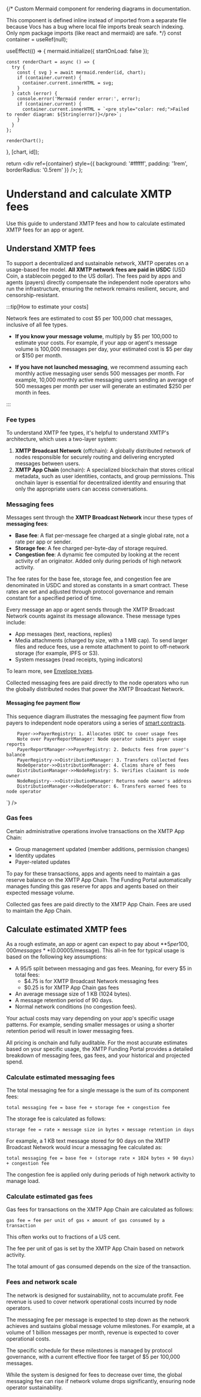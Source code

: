 
{/*
Custom Mermaid component for rendering diagrams in documentation.

This component is defined inline instead of imported from a separate file
because Vocs has a bug where local file imports break search indexing.
Only npm package imports (like react and mermaid) are safe.
*/}
const container = useRef(null);

useEffect(() => {
mermaid.initialize({ startOnLoad: false });

    const renderChart = async () => {
      try {
        const { svg } = await mermaid.render(id, chart);
        if (container.current) {
          container.current.innerHTML = svg;
        }
      } catch (error) {
        console.error('Mermaid render error:', error);
        if (container.current) {
          container.current.innerHTML = `<pre style="color: red;">Failed to render diagram: ${String(error)}</pre>`;
        }
      }
    };

    renderChart();

}, [chart, id]);

return <div ref={container} style={{ background: '#ffffff', padding: '1rem', borderRadius: '0.5rem' }} />;
};

# Understand and calculate XMTP fees

Use this guide to understand XMTP fees and how to calculate estimated XMTP fees for an app or agent.

## Understand XMTP fees

To support a decentralized and sustainable network, XMTP operates on a usage-based fee model. **All XMTP network fees are paid in USDC** (USD Coin, a stablecoin pegged to the US dollar). The fees paid by apps and agents (payers) directly compensate the independent node operators who run the infrastructure, ensuring the network remains resilient, secure, and censorship-resistant.

:::tip[How to estimate your costs]

Network fees are estimated to cost $5 per 100,000 chat messages, inclusive of all fee types.

- **If you know your message volume**, multiply by $5 per 100,000 to estimate your costs. For example, if your app or agent's message volume is 100,000 messages per day, your estimated cost is $5 per day or $150 per month.

- **If you have not launched messaging**, we recommend assuming each monthly active messaging user sends 500 messages per month. For example, 10,000 monthly active messaging users sending an average of 500 messages per month per user will generate an estimated $250 per month in fees.

:::

### Fee types

To understand XMTP fee types, it's helpful to understand XMTP's architecture, which uses a two-layer system:

1. **XMTP Broadcast Network** (offchain): A globally distributed network of nodes responsible for securely routing and delivering encrypted messages between users.
2. **XMTP App Chain** (onchain): A specialized blockchain that stores critical metadata, such as user identities, contacts, and group permissions. This onchain layer is essential for decentralized identity and ensuring that only the appropriate users can access conversations.

### Messaging fees

Messages sent through the **XMTP Broadcast Network** incur these types of **messaging fees**:

- **Base fee**: A flat per-message fee charged at a single global rate, not a rate per app or sender.
- **Storage fee**: A fee charged per-byte-day of storage required.
- **Congestion fee**: A dynamic fee computed by looking at the recent activity of an originator. Added only during periods of high network activity.

The fee rates for the base fee, storage fee, and congestion fee are denominated in USDC and stored as constants in a smart contract. These rates are set and adjusted through protocol governance and remain constant for a specified period of time.

Every message an app or agent sends through the XMTP Broadcast Network counts against its message allowance. These message types include:

- App messages (text, reactions, replies)
- Media attachments (charged by size, with a 1 MB cap). To send larger files and reduce fees, use a remote attachment to point to off-network storage (for example, IPFS or S3).
- System messages (read receipts, typing indicators)

To learn more, see [Envelope types](/protocol/envelope-types).

Collected messaging fees are paid directly to the node operators who run the globally distributed nodes that power the XMTP Broadcast Network.

#### Messaging fee payment flow

This sequence diagram illustrates the messaging fee payment flow from payers to independent node operators using a series of [smart contracts](https://github.com/xmtp/smart-contracts/blob/main/src/settlement-chain/README.md).

<Zoom>
<Mermaid
  id="payer-to-node"
  chart={`
    %%{init: {'theme':'default', 'themeVariables': {'background':'#ffffff'}}}%%
    sequenceDiagram
        actor Payer
        participant PayerRegistry
        participant PayerReportManager
        participant DistributionManager
        participant NodeRegistry
        actor NodeOperator as Node operator

        Payer->>PayerRegistry: 1. Allocates USDC to cover usage fees
        Note over PayerReportManager: Node operator submits payer usage reports
        PayerReportManager->>PayerRegistry: 2. Deducts fees from payer's balance
        PayerRegistry->>DistributionManager: 3. Transfers collected fees
        NodeOperator->>DistributionManager: 4. Claims share of fees
        DistributionManager->>NodeRegistry: 5. Verifies claimant is node owner
        NodeRegistry-->>DistributionManager: Returns node owner's address
        DistributionManager->>NodeOperator: 6. Transfers earned fees to node operator

`}
/>

</Zoom>

### Gas fees

Certain administrative operations involve transactions on the XMTP App Chain:

- Group management updated (member additions, permission changes)
- Identity updates
- Payer-related updates

To pay for these transactions, apps and agents need to maintain a gas reserve balance on the XMTP App Chain. The Funding Portal automatically manages funding this gas reserve for apps and agents based on their expected message volume.

Collected gas fees are paid directly to the XMTP App Chain. Fees are used to maintain the App Chain.

## Calculate estimated XMTP fees

As a rough estimate, an app or agent can expect to pay about **$5 per 100,000 messages** ($0.00005/message). This all-in fee for typical usage is based on the following key assumptions:

- A 95/5 split between messaging and gas fees. Meaning, for every $5 in total fees:
  - $4.75 is for XMTP Broadcast Network messaging fees
  - $0.25 is for XMTP App Chain gas fees
- An average message size of 1 KB (1024 bytes).
- A message retention period of 90 days.
- Normal network conditions (no congestion fees).

Your actual costs may vary depending on your app's specific usage patterns. For example, sending smaller messages or using a shorter retention period will result in lower messaging fees.

All pricing is onchain and fully auditable. For the most accurate estimates based on your specific usage, the XMTP Funding Portal provides a detailed breakdown of messaging fees, gas fees, and your historical and projected spend.

### Calculate estimated messaging fees

The total messaging fee for a single message is the sum of its component fees:

`total messaging fee = base fee + storage fee + congestion fee`

The storage fee is calculated as follows:

`storage fee = rate × message size in bytes × message retention in days`

For example, a 1 KB text message stored for 90 days on the XMTP Broadcast Network would incur a messaging fee calculated as:

`total messaging fee = base fee + (storage rate × 1024 bytes × 90 days) + congestion fee`

The congestion fee is applied only during periods of high network activity to manage load.

### Calculate estimated gas fees

Gas fees for transactions on the XMTP App Chain are calculated as follows:

`gas fee = fee per unit of gas × amount of gas consumed by a transaction`

This often works out to fractions of a US cent.

The fee per unit of gas is set by the XMTP App Chain based on network activity.

The total amount of gas consumed depends on the size of the transaction.

### Fees and network scale

The network is designed for sustainability, not to accumulate profit. Fee revenue is used to cover network operational costs incurred by node operators.

The messaging fee per message is expected to step down as the network achieves and sustains global message volume milestones. For example, at a volume of 1 billion messages per month, revenue is expected to cover operational costs.

The specific schedule for these milestones is managed by protocol governance, with a current effective floor fee target of $5 per 100,000 messages.

While the system is designed for fees to decrease over time, the global messaging fee can rise if network volume drops significantly, ensuring node operator sustainability.
